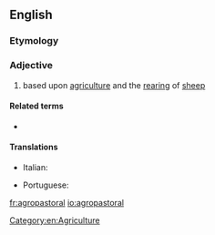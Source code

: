 ==English==

===Etymology===
{{prefix|agro|pastoral|lang=en}}

===Adjective===
{{en-adj|-}}

# based upon [[agriculture]] and the [[rearing]] of [[sheep]]

====Related terms====
* {{l|en|agropastoralist}}

====Translations====
{{trans-top|based upon agriculture and the rearing of sheep}}
* Italian: {{t|it|agropastorale}}
{{trans-mid}}
* Portuguese: {{t|pt|agropastoril}}
{{trans-bottom}}

[[Category:en:Agriculture]]

[[fr:agropastoral]]
[[io:agropastoral]]